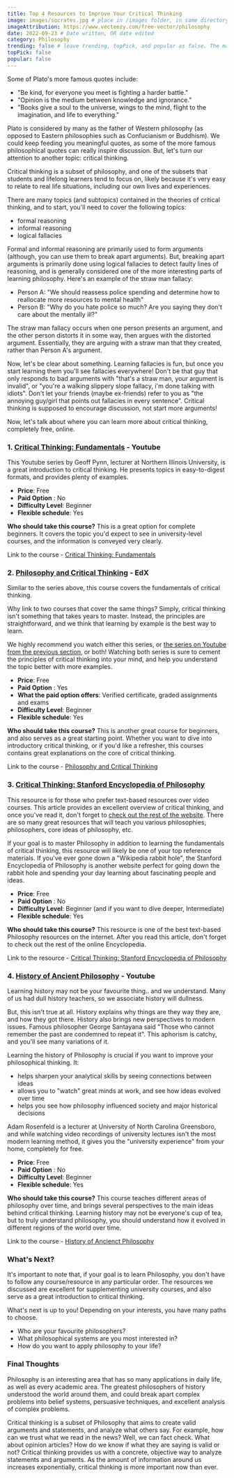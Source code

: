 ```yaml
---
title: Top 4 Resources to Improve Your Critical Thinking
image: images/socrates.jpg # place in /images folder, in same directory
imageAttribution: https://www.vecteezy.com/free-vector/philosophy
date: 2022-09-23 # Date written, OR date edited
category: Philosophy
trending: false # leave trending, topPick, and popular as false. The maintainers typically decide this :)
topPick: false
popular: false
---
```


Some of Plato's more famous quotes include:

- "Be kind, for everyone you meet is fighting a harder battle."
- "Opinion is the medium between knowledge and ignorance."
- "Books give a soul to the universe, wings to the mind, flight to the imagination, and life to everything."<!--truncate-->

Plato is considered by many as the father of Western philosophy (as opposed to Eastern philosophies such as Confucianism or Buddhism). We could keep feeding you meaningful quotes, as some of the more famous philosophical quotes can really inspire discussion. But, let's turn our attention to another topic: critical thinking.

Critical thinking is a subset of philosophy, and one of the subsets that students and lifelong learners tend to focus on, likely because it's very easy to relate to real life situations, including our own lives and experiences.

There are many topics (and subtopics) contained in the theories of critical thinking, and to start, you'll need to cover the following topics:

- formal reasoning
- informal reasoning
- logical fallacies

Formal and informal reasoning are primarily used to form arguments (although, you can use them to break apart arguments). But, breaking apart arguments is primarily done using logical fallacies to detect faulty lines of reasoning, and is generally considered one of the more interesting parts of learning philosophy. Here's an example of the straw man fallacy:

- Person A: "We should reassess police spending and determine how to reallocate more resources to mental health"
- Person B: "Why do you hate police so much? Are you saying they don't care about the mentally ill?"

The straw man fallacy occurs when one person presents an argument, and the other person distorts it in some way, then argues with the distorted argument. Essentially, they are arguing with a straw man that they created, rather than Person A's argument.

Now, let's be clear about something. Learning fallacies is fun, but once you start learning them you'll see fallacies everywhere! Don't be that guy that only responds to bad arguments with "that's a straw man, your argument is invalid", or "you're a walking slippery slope fallacy, i'm done talking with idiots". Don't let your friends (maybe ex-friends) refer to you as "the annoying guy/girl that points out fallacies in every sentence". Critical thinking is supposed to encourage discussion, not start more arguments!

Now, let's talk about where you can learn more about critical thinking, completely free, online.

### 1. [Critical Thinking: Fundamentals](https://www.youtube.com/watch?v=Cum3k-Wglfw&list=PLtKNX4SfKpzX_bhh4LOEWEGy3pkLmFDmk) - Youtube

This Youtube series by Geoff Pynn, lecturer at Northern Illinois University, is a great introduction to critical thinking. He presents topics in easy-to-digest formats, and provides plenty of examples.

- **Price**: Free
- **Paid Option** : No
- **Difficulty Level**: Beginner
- **Flexible schedule**: Yes

**Who should take this course?** This is a great option for complete beginners. It covers the topic you'd expect to see in university-level courses, and the information is conveyed very clearly.

Link to the course - [Critical Thinking: Fundamentals](https://www.youtube.com/watch?v=Cum3k-Wglfw&list=PLtKNX4SfKpzX_bhh4LOEWEGy3pkLmFDmk)

### 2. [Philosophy and Critical Thinking](https://www.edx.org/course/philosophy-and-critical-thinking) - EdX

Similar to the series above, this course covers the fundamentals of critical thinking.

Why link to two courses that cover the same things? Simply, critical thinking isn't something that takes years to master. Instead, the principles are straightforward, and we think that learning by example is the best way to learn.

We highly recommend you watch either this series, or [the series on Youtube from the previous section](https://www.youtube.com/watch?v=Cum3k-Wglfw&list=PLtKNX4SfKpzX_bhh4LOEWEGy3pkLmFDmk), or both! Watching both series is sure to cement the principles of critical thinking into your mind, and help you understand the topic better with more examples.

- **Price**: Free
- **Paid Option** : Yes
- **What the paid option offers**: Verified certificate, graded assignments and exams
- **Difficulty Level**: Beginner
- **Flexible schedule**: Yes

**Who should take this course?** This is another great course for beginners, and also serves as a great starting point. Whether you want to dive into introductory critical thinking, or if you'd like a refresher, this courses contains great explanations on the core of critical thinking.

Link to the course - [Philosophy and Critical Thinking](https://www.edx.org/course/philosophy-and-critical-thinking)

### 3. [Critical Thinking: Stanford Encyclopedia of Philosophy](https://plato.stanford.edu/entries/critical-thinking/)

This resource is for those who prefer text-based resources over video courses. This article provides an excellent overview of critical thinking, and once you've read it, don't forget to [check out the rest of the website](https://plato.stanford.edu/contents.html). There are so many great resources that will teach you various philosophies, philosophers, core ideas of philosophy, etc.

If your goal is to master Philosophy in addition to learning the fundamentals of critical thinking, this resource will likely be one of your top reference materials. If you've ever gone down a "Wikipedia rabbit hole", the Stanford Encyclopedia of Philosophy is another website perfect for going down the rabbit hole and spending your day learning about fascinating people and ideas.

- **Price**: Free
- **Paid Option** : No
- **Difficulty Level**: Beginner (and if you want to dive deeper, Intermediate)
- **Flexible schedule**: Yes

**Who should take this course?** This resource is one of the best text-based Philosophy resources on the internet. After you read this article, don't forget to check out the rest of the online Encyclopedia.

Link to the resource - [Critical Thinking: Stanford Encyclopedia of Philosophy](https://plato.stanford.edu/entries/critical-thinking/)

### 4. [History of Ancient Philosophy](https://www.youtube.com/playlist?list=PLSvsx8116eZjRuC0qaZ5UEhybCsYpA-1j) - Youtube

Learning history may not be your favourite thing.. and we understand. Many of us had dull history teachers, so we associate history will dullness.

But, this isn't true at all. History explains why things are they way they are, and how they got there. History also brings new perspectives to modern issues. Famous philosopher George Santayana said "Those who cannot remember the past are condemned to repeat it". This aphorism is catchy, and you'll see many variations of it.

Learning the history of Philosophy is crucial if you want to improve your philosophical thinking. It:

- helps sharpen your analytical skills by seeing connections between ideas
- allows you to "watch" great minds at work, and see how ideas evolved over time
- helps you see how philosophy influenced society and major historical decisions

Adam Rosenfeld is a lecturer at University of North Carolina Greensboro, and while watching video recordings of university lectures isn't the most modern learning method, it gives you the "university experience" from your home, completely for free.

- **Price**: Free
- **Paid Option** : No
- **Difficulty Level**: Beginner
- **Flexible schedule**: Yes

**Who should take this course?** This course teaches different areas of philosophy over time, and brings several perspectives to the main ideas behind critical thinking. Learning history may not be everyone's cup of tea, but to truly understand philosophy, you should understand how it evolved in different regions of the world over time.

Link to the course - [History of Ancienct Philosophy](https://www.youtube.com/playlist?list=PLSvsx8116eZjRuC0qaZ5UEhybCsYpA-1j)

### What's Next?

It's important to note that, if your goal is to learn Philosophy, you don't have to follow any course/resource in any particular order. The resources we discussed are excellent for supplementing university courses, and also serve as a great introduction to critical thinking.

What's next is up to you! Depending on your interests, you have many paths to choose.

- Who are your favourite philosophers?
- What philosophical systems are you most interested in?
- How do you want to apply philosophy to your life?

### Final Thoughts

Philosophy is an interesting area that has so many applications in daily life, as well as every academic area. The greatest philosophers of history understood the world around them, and could break apart complex problems into belief systems, persuasive techniques, and excellent analysis of complex problems.

Critical thinking is a subset of Philosophy that aims to create valid arguments and statements, and analyze what others say. For example, how can we trust what we read in the news? Well, we can fact check. What about opinion articles? How do we know if what they are saying is valid or not? Critical thinking provides us with a concrete, objective way to analyze statements and arguments. As the amount of information around us increases exponentially, critical thinking is more important now than ever.
